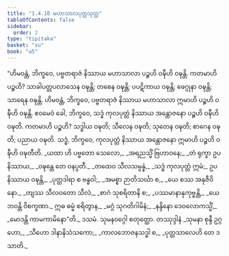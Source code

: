 ```yaml
---
title: "1.4.10 မဟာသာလပုတ္တသုတ္တ"
tableOfContents: false
sidebar:
  order: 2
type: "tipitaka"
basket: "su"
book: "a5"
---
```



<DynamicBreadcrumb />

<Division number="40" book="a5">

<Paragraph number="211" book="a5">
“ဟိမဝန္တံ, ဘိက္ခဝေ, ပဗ္ဗတရာဇံ နိဿာယ မဟာသာလာ ပဉ္စဟိ ဝဍ္ဎီဟိ ဝဍ္ဎန္တိ. ကတမာဟိ ပဉ္စဟိ? သာခါပတ္တပလာသေန ဝဍ္ဎန္တိ; တစေန ဝဍ္ဎန္တိ; ပပဋိကာယ ဝဍ္ဎန္တိ; ဖေဂ္ဂုနာ ဝဍ္ဎန္တိ; သာရေန ဝဍ္ဎန္တိ. ဟိမဝန္တံ, ဘိက္ခဝေ, ပဗ္ဗတရာဇံ နိဿာယ မဟာသာလာ ဣမာဟိ ပဉ္စဟိ ဝဍ္ဎီဟိ ဝဍ္ဎန္တိ. ဧဝမေဝံ ခေါ, ဘိက္ခဝေ, သဒ္ဓံ ကုလပုတ္တံ နိဿာယ အန္တောဇနော ပဉ္စဟိ ဝဍ္ဎီဟိ ဝဍ္ဎတိ. ကတမာဟိ ပဉ္စဟိ? သဒ္ဓါယ ဝဍ္ဎတိ; သီလေန ဝဍ္ဎတိ; သုတေန ဝဍ္ဎတိ; စာဂေန ဝဍ္ဎတိ; ပညာယ ဝဍ္ဎတိ. သဒ္ဓံ, ဘိက္ခဝေ, ကုလပုတ္တံ နိဿာယ အန္တောဇနော ဣမာဟိ ပဉ္စဟိ ဝဍ္ဎီဟိ ဝဍ္ဎတီတိ.
</Paragraph>

<Paragraph number="212" type="verses" book="a5">
_ယထာ ဟိ ပဗ္ဗတော သေလော,_  
_အရညသ္မိံ ဗြဟာဝနေ;_  
_တံ ရုက္ခာ ဥပနိဿာယ,_  
_ဝဍ္ဎန္တေ တေ ဝနပ္ပတီ._  

</Paragraph>

<Paragraph number="213" type="verses" book="a5">
_တထေဝ သီလသမ္ပန္နံ,_  
_သဒ္ဓံ ကုလပုတ္တံ ဣမံ;_  
ဥပနိဿာယ ဝဍ္ဎန္တိ,_  
_ပုတ္တဒါရာ စ ဗန္ဓဝါ;_  
_အမစ္စာ ဉာတိသင်္ဃာ စ,_  
_ယေ စဿ အနုဇီဝိနော._  

</Paragraph>

<Paragraph number="214" type="verses" book="a5">
_တျဿ သီလဝတော သီလံ,_  
_စာဂံ သုစရိတာနိ စ;_  
_ပဿမာနာနုကုဗ္ဗန္တိ,_  
_ယေ ဘဝန္တိ ဝိစက္ခဏာ._  

</Paragraph>

<Paragraph number="215" type="verses" book="a5">
ဣဓ ဓမ္မံ စရိတွာန,_  
_မဂ္ဂံ သုဂတိဂါမိနံ;_  
_နန္ဒိနော ဒေဝလောကသ္မိံ,_  
_မောဒန္တိ ကာမကာမိနော”တိ._  


</Paragraph>
</Division>

<Paragraph number="216" type="center" book="a5">
ဒသမံ.



</Paragraph>

<Paragraph number="217" type="center" book="a5">
သုမနဝဂ္ဂေါ စတုတ္ထော.



</Paragraph>

<Paragraph number="218" type="center" book="a5">
တဿုဒ္ဒါနံ


</Paragraph>

<Paragraph number="219" type="verses" book="a5">
_သုမနာ စုန္ဒီ ဥဂ္ဂဟော,_  
_သီဟော ဒါနာနိသံသကော;_  
_ကာလဘောဇနသဒ္ဓါ စ,_  
_ပုတ္တသာလေဟိ တေ ဒသာတိ._
</Paragraph>